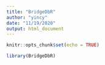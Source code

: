 ```yaml
---
title: "BridgeDbR"
author: "yincy"
date: "11/19/2020"
output: html_document
---
```


```r
knitr::opts_chunk$set(echo = TRUE)
```

```r
library(BridgeDbR)
```


```r

```

